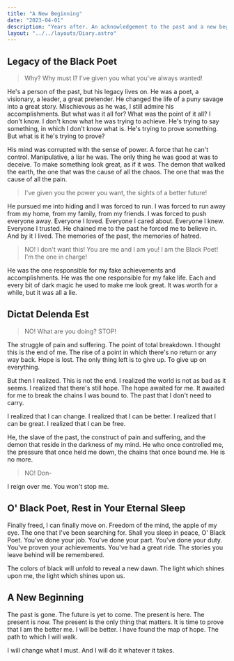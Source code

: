 ```yaml
---
title: "A New Beginning"
date: "2023-04-01"
description: "Years after. An acknowledgement to the past and a new beginning."
layout: "../../layouts/Diary.astro"
---
```


## Legacy of the Black Poet

> Why? Why must I? I've given you what you've always wanted!

He's a person of the past, but his legacy lives on. He was a poet, a visionary, a leader, a great pretender.
He changed the life of a puny savage into a great story. Mischievous as he was, I still admire his accomplishments.
But what was it all for? What was the point of it all? I don't know. I don't know what he was trying to achieve.
He's trying to say something, in which I don't know what is. He's trying to prove something. But what is it he's trying to prove?

His mind was corrupted with the sense of power. A force that he can't control. Manipulative, a liar he was.
The only thing he was good at was to deceive. To make something look great, as if it was.
The demon that walked the earth, the one that was the cause of all the chaos. The one that was the cause of all the pain.

> I've given you the power you want, the sights of a better future!

He pursued me into hiding and I was forced to run. I was forced to run away from my home, from my family, from my friends.
I was forced to push everyone away. Everyone I loved. Everyone I cared about. Everyone I knew. Everyone I trusted.
He chained me to the past he forced me to believe in. And by it I lived. The memories of the past, the memories of hatred.

> NO! I don't want this! You are me and I am you! I am the Black Poet! I'm the one in charge!

He was the one responsible for my fake achievements and accomplishments. He was the one responsible for my fake life.
Each and every bit of dark magic he used to make me look great. It was worth for a while, but it was all a lie.

## Dictat Delenda Est

> NO! What are you doing? STOP!

The struggle of pain and suffering. The point of total breakdown. I thought this is the end of me. The rise of a point
in which there's no return or any way back. Hope is lost. The only thing left is to give up. To give up on everything.

But then I realized. This is not the end. I realized the world is not as bad as it seems. I realized that there's still hope.
The hope awaited for me. It awaited for me to break the chains I was bound to. The past that I don't need to carry.

I realized that I can change. I realized that I can be better. I realized that I can be great. I realized that I can be free.

He, the slave of the past, the construct of pain and suffering, and the demon that reside in the darkness of my mind.
He who once controlled me, the pressure that once held me down, the chains that once bound me. He is no more.

> NO! Don-

I reign over me. You won't stop me.

## O' Black Poet, Rest in Your Eternal Sleep

Finally freed, I can finally move on. Freedom of the mind, the apple of my eye. The one that I've been searching for.
Shall you sleep in peace, O' Black Poet. You've done your job. You've done your part. You've done your duty.
You've proven your achievements. You've had a great ride. The stories you leave behind will be remembered.

The colors of black will unfold to reveal a new dawn. The light which shines upon me, the light which shines upon us.

## A New Beginning

The past is gone. The future is yet to come. The present is here. The present is now. The present is the only thing that matters.
It is time to prove that I am the better me. I will be better. I have found the map of hope. The path to which I will walk.

I will change what I must. And I will do it whatever it takes.
